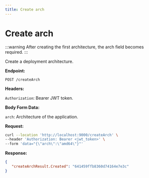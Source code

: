 ```yaml
---
title: Create arch 
---
```

# Create arch 

:::warning 
After creating the first architecture, the arch field becomes required.
:::

Create a deployment architecture.

**Endpoint:**

`POST /createArch`

**Headers:**

`Authorization`: Bearer JWT token.

**Body Form Data:**

`arch`: Architecture of the application.

**Request:**

```bash
curl --location 'http://localhost:9000/createArch' \
--header 'Authorization: Bearer <jwt_token>' \
--form 'data="{\"arch\":\"amd64\"}"'
```

**Response:**

```json
{
   "createArchResult.Created": "641459ffb8360d74164e7e3c"
}
```
